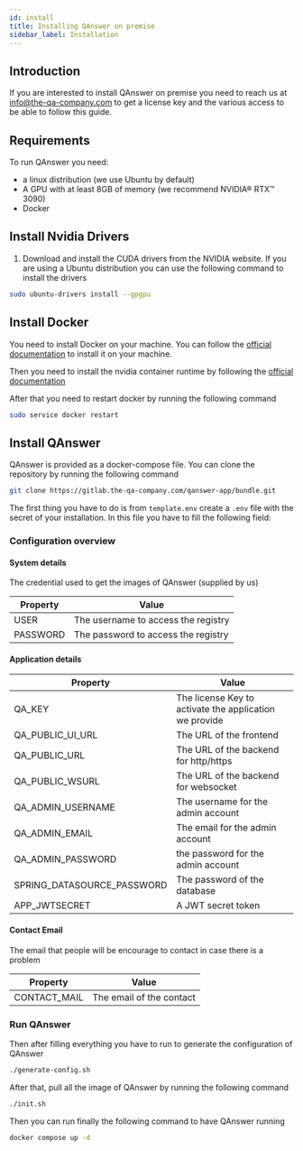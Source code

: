 ```yaml
---
id: install
title: Installing QAnswer on premise
sidebar_label: Installation
---
```


## Introduction
If you are interested to install QAnswer on premise you need to reach us at [info@the-qa-company.com](mailto:info@the-qa-company.com) to get a license key and the various access to be able to follow this guide.
 
## Requirements

To run QAnswer you need:

- a linux distribution (we use Ubuntu by default)
- A GPU with at least 8GB of memory (we recommend NVIDIA® RTX™ 3090)
- Docker

## Install Nvidia Drivers
1. Download and install the CUDA drivers from the NVIDIA website.
If you are using a Ubuntu distribution you can use the following command to install the drivers
```bash
sudo ubuntu-drivers install --gpgpu
```

## Install Docker 
You need to install Docker on your machine. You can follow the [official documentation](https://docs.docker.com/engine/install/ubuntu/) to install it on your machine.

Then you need to install the nvidia container runtime by following the [official documentation](https://docs.docker.com/config/containers/resource_constraints/#gpu)

After that you need to restart docker by running the following command

```bash
sudo service docker restart
```

## Install QAnswer
QAnswer is provided as a docker-compose file. You can clone the repository by running the following command

```bash
git clone https://gitlab.the-qa-company.com/qanswer-app/bundle.git
```

The first thing you have to do is from `template.env` create a `.env` file with the secret of your installation.
In this file you have to fill the following field:

### Configuration overview

#### System details
The credential used to get the images of QAnswer (supplied by us)


| Property | Value                               |
| -------- | ----------------------------------- |
| USER     | The username to access the registry |
| PASSWORD | The password to access the registry |

#### Application details
| Property                   | Value                                                  |
| -------------------------- | ------------------------------------------------------ |
| QA_KEY                     | The license Key to activate the application we provide |
| QA_PUBLIC_UI_URL           | The URL of the frontend                                |
| QA_PUBLIC_URL              | The URL of the backend for http/https                  |
| QA_PUBLIC_WSURL            | The URL of the backend for websocket                   |
| QA_ADMIN_USERNAME          | The username for the admin account                     |
| QA_ADMIN_EMAIL             | The email for the admin account                        |
| QA_ADMIN_PASSWORD          | the password for the admin account                     |
| SPRING_DATASOURCE_PASSWORD | The password of the database                           |
| APP_JWTSECRET              | A JWT secret token                                     |

 
#### Contact Email
The email that people will be encourage to contact in case there is a problem

| Property     | Value                    |
| ------------ | ------------------------ |
| CONTACT_MAIL | The email of the contact |


### Run QAnswer
Then after filling everything you have to run to generate the configuration of QAnswer
```bash
./generate-config.sh
```

After that, pull all the image of QAnswer by running the following command
```bash
./init.sh
```

Then you can run finally the following command to have QAnswer running
```bash 
docker compose up -d
```
